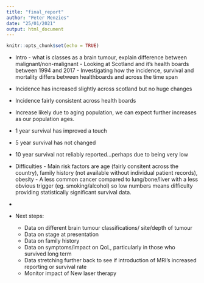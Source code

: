 ```yaml
---
title: "final_report"
author: "Peter Menzies"
date: "25/01/2021"
output: html_document
---
```


```r
knitr::opts_chunk$set(echo = TRUE)
```

* Intro - what is classes as a brain tumour, explain difference between malignant/non-malignant
        -   Looking at Scotland and it's health boards between 1994 and 2017
        - Investigating how the incidence, survival and mortality differs between healthboards and across the time span


* Incidence has increased slightly across scotland but no huge changes
* Incidence fairly consistent across health boards
* Increase likely due to aging population, we can expect further increases as our population ages.

* 1 year survival has improved a touch
* 5 year survival has not changed
* 10 year survival not reliably reported...perhaps due to being very low

* Difficulties - Main risk factors are age (fairly consitent across the country), family history (not available without individual patient records), obesity
              -   A less common cancer compared to lung/bone/liver with a less obvious trigger (eg. smoking/alcohol) so low numbers means difficulty providing statistically significant survival data.
              
* 

* Next steps:
  -   Data on different brain tumour classifications/ site/depth of tumour
  -   Data on stage at presentation
  -   Data on family history
  -   Data on symptoms/impact on QoL, particularly in those who survived long term
  -   Data stretching further back to see if introduction of MRI's increased reporting or survival rate
  -   Monitor impact of New laser therapy
  








